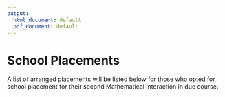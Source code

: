 ```yaml
---
output:
  html_document: default
  pdf_document: default
---
```

# School Placements{-}

A list of arranged placements will be listed below for those who opted for school placement for their second Mathematical Interaction in due course.
<!--


|     Time              |     First room                                                |     Second room                                                     |
|-----------------------|-------------------------------------------------------------|---------------------------------------------------------------------|
|     9:50-10:50    |                                       |     Year 9 mixed ability comp sci lesson in a computer room- ABI    |
|     11:10-12:10       |     Year 8 top set -ANNA                                    | Year 10 top set - MIRA & RHEA                                                                     |
|     12:10-13:10       |     Year 7 set 1 -ZOE                                       |     Year 7 set 2- CHLOE                                             |
|     13:10-13:50       |     Lunchtime enrichment $i^2$ club – ASHLEY and JOY    |                                                                     |
|     13:50-14:50       |     Year 9 top set EWAN                        |                                                                     |
-->
